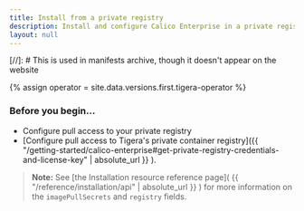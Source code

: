 ```yaml
---
title: Install from a private registry
description: Install and configure Calico Enterprise in a private registry. 
layout: null
---
```


[//]: #  This is used in manifests archive, though it doesn't appear on the website

{% assign operator = site.data.versions.first.tigera-operator %}

### Before you begin...

- Configure pull access to your private registry
- [Configure pull access to Tigera's private container registry]({{ "/getting-started/calico-enterprise#get-private-registry-credentials-and-license-key" | absolute_url }} ).


<PrivateRegistryRegular prodname='{{prodname}}' />

>**Note:** See [the Installation resource reference page]( {{ "/reference/installation/api" | absolute_url }} ) for more information on the `imagePullSecrets` and `registry` fields.

